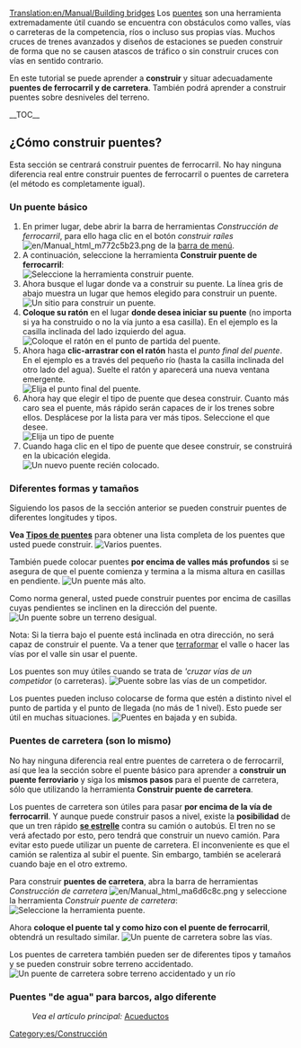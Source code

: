 [[Translation:en/Manual/Building bridges]]
{{es/Tutorial}}
Los [[es/Manual/Puentes|puentes]] son una herramienta extremadamente útil cuando se encuentra con obstáculos como valles, vías o carreteras de la competencia, ríos o incluso sus propias vías. Muchos cruces de trenes avanzados y diseños de estaciones se pueden construir de forma que no se causen atascos de tráfico o sin construir cruces con vías en sentido contrario.

<!-- search engine help -->
En este tutorial se puede aprender a '''construir''' y situar adecuadamente '''puentes de ferrocarril y de carretera'''. También podrá aprender a construir puentes sobre desniveles del terreno.

__TOC__

==¿Cómo construir puentes?==
Esta sección se centrará construir puentes de ferrocarril. No hay ninguna diferencia real entre construir puentes de ferrocarril o puentes de carretera (el método es completamente igual).

===Un puente básico===
# En primer lugar, debe abrir la barra de herramientas ''Construcción de ferrocarril'', para ello haga clic en el botón ''construir raíles'' [[File:en/Manual html m772c5b23.png]] de la [[es/Manual/Interfaz del juego#La barra de menú|barra de menú]].
# A continuación, seleccione la herramienta '''Construir puente de ferrocarril''':<br/>[[File:es/BridgeTut1.png|none|frame|Seleccione la herramienta construir puente.]]
# Ahora busque el lugar donde va a construir su puente. La línea gris de abajo muestra un lugar que hemos elegido para construir un puente.<br/>[[File:en/BridgeTut2.png|none|frame|Un sitio para construir un puente.]]
# '''Coloque su ratón''' en el lugar '''donde desea iniciar su puente''' (no importa si ya ha construido o no la vía junto a esa casilla). En el ejemplo es la casilla inclinada del lado izquierdo del agua.<br/>[[File:en/BridgeTut3.png|none|frame|Coloque el ratón en el punto de partida del puente.]]
# Ahora haga '''clic-arrastrar con el ratón''' hasta el ''punto final del puente''. En el ejemplo es a través del pequeño río (hasta la casilla inclinada del otro lado del agua). Suelte el ratón y aparecerá una nueva ventana emergente.<br/>[[File:en/BridgeTut4.png|none|frame|Elija el punto final del puente.]]
# Ahora hay que elegir el tipo de puente que desea construir. Cuanto más caro sea el puente, más rápido serán capaces de ir los trenes sobre ellos. Desplácese por la lista para ver más tipos. Seleccione el que desee.<br/>[[File:es/BridgeTut5.png|none|frame|Elija un tipo de puente]]
# Cuando haga clic en el tipo de puente que desee construir, se construirá en la ubicación elegida.<br/>[[File:en/BridgeTut6.png|none|frame|Un nuevo puente recién colocado.]]

===Diferentes formas y tamaños===
Siguiendo los pasos de la sección anterior se pueden construir puentes de diferentes longitudes y tipos.

'''Vea [[es/Tipos de puentes|Tipos de puentes]]''' para obtener una lista completa de los puentes que usted puede construir.
[[File:en/BridgeTut7.png|none|frame|Varios puentes.]]

También puede colocar puentes '''por encima de valles más profundos''' si se asegura de que el puente comienza y termina a la misma altura en casillas en pendiente.
[[File:en/BridgeTut8.png|none|frame|Un puente más alto.]]

Como norma general, usted puede construir puentes por encima de casillas cuyas pendientes se inclinen en la dirección del puente.
[[File:en/BridgeTut11.png|none|frame|Un puente sobre un terreno desigual.]]

Nota: Si la tierra bajo el puente está inclinada en otra dirección, no será capaz de construir el puente. Va a tener que [[es/Manual/Paisaje|terraformar]] el valle o hacer las vías por el valle sin usar el puente.

Los puentes son muy útiles cuando se trata de '''cruzar vías de un competidor'' (o carreteras).
[[File:en/BridgeTut10.png|none|frame|Puente sobre las vías de un competidor.]]

Los puentes pueden incluso colocarse de forma que estén a distinto nivel el punto de partida y el punto de llegada (no más de 1 nivel). Esto puede ser útil en muchas situaciones.
[[File:en/BridgeTut9.png|none|frame|Puentes en bajada y en subida.]]

===Puentes de carretera (son lo mismo)===
No hay ninguna diferencia real entre puentes de carretera o de ferrocarril, así que lea la sección sobre el puente básico para aprender a '''construir un puente ferroviario''' y siga los '''mismos pasos''' para el puente de carretera, sólo que utilizando la herramienta '''Construir puente de carretera'''.

Los puentes de carretera son útiles para pasar '''por encima de la vía de ferrocarril'''. Y aunque puede construir pasos a nivel, existe la '''posibilidad''' de que un tren rápido '''[[es/Manual/Trenes#Accidentes|se estrelle]]''' contra su camión o autobús. El tren no se verá afectado por esto, pero tendrá que construir un nuevo camión. Para evitar esto puede utilizar un puente de carretera. El inconveniente es que el camión se ralentiza al subir el puente. Sin embargo, también se acelerará cuando baje en el otro extremo.

Para construir '''puentes de carretera''', abra la barra de herramientas ''Construcción de carretera'' [[File:en/Manual html ma6d6c8c.png]] y seleccione la herramienta ''Construir puente de carretera'':<br/>[[File:es/BridgeTut14.png|none|frame|Seleccione la herramienta puente.]]

Ahora '''coloque el puente tal y como hizo con el puente de ferrocarril''', obtendrá un resultado similar.
[[File:en/BridgeTut12.png|none|frame|Un puente de carretera sobre las vías.]]

Los puentes de carretera también pueden ser de diferentes tipos y tamaños y se pueden construir sobre terreno accidentado.
[[File:en/BridgeTut13.png|none|frame|Un puente de carretera sobre terreno accidentado y un río]]

===Puentes "de agua" para barcos, algo diferente===
:''Vea el artículo principal:'' [[es/Manual/Construir canales#Acueductos|Acueductos]]

[[Category:es/Construcción]]
